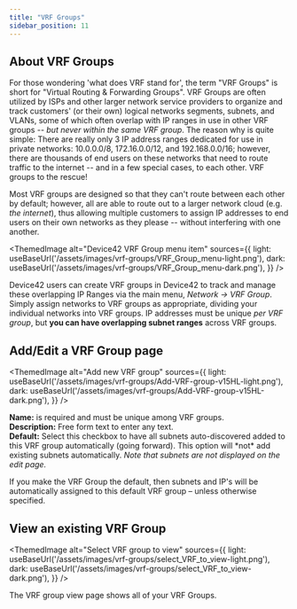 ```yaml
---
title: "VRF Groups"
sidebar_position: 11
---
```



## About VRF Groups

For those wondering 'what does VRF stand for', the term "VRF Groups" is short for "Virtual Routing & Forwarding Groups". VRF Groups are often utilized by ISPs and other larger network service providers to organize and track customers' (or their own) logical networks segments, subnets, and VLANs, some of which often overlap with IP ranges in use in other VRF groups -- _but never within the same VRF group_. The reason why is quite simple: There are really only 3 IP address ranges dedicated for use in private networks: 10.0.0.0/8, 172.16.0.0/12, and 192.168.0.0/16; however, there are thousands of end users on these networks that need to route traffic to the internet -- and in a few special cases, to each other. VRF groups to the rescue!

Most VRF groups are designed so that they can't route between each other by default; however, all are able to route out to a larger network cloud (e.g. _the internet_), thus allowing multiple customers to assign IP addresses to end users on their own networks as they please -- without interfering with one another.

<ThemedImage
  alt="Device42 VRF Group menu item"
  sources={{
    light: useBaseUrl('/assets/images/vrf-groups/VRF_Group_menu-light.png'),
    dark: useBaseUrl('/assets/images/vrf-groups/VRF_Group_menu-dark.png'),
  }}
/>

Device42 users can create VRF groups in Device42 to track and manage these overlapping IP Ranges via the main menu, _Network -> VRF Group_. Simply assign networks to VRF groups as appropriate, dividing your individual networks into VRF groups. IP addresses must be unique _per VRF group_, but **you can have overlapping subnet ranges** across VRF groups.

## Add/Edit a VRF Group page

<ThemedImage
  alt="Add new VRF group"
  sources={{
    light: useBaseUrl('/assets/images/vrf-groups/Add-VRF-group-v15HL-light.png'),
    dark: useBaseUrl('/assets/images/vrf-groups/Add-VRF-group-v15HL-dark.png'),
  }}
/>

**Name:** is required and must be unique among VRF groups.  
**Description:** Free form text to enter any text.  
**Default:** Select this checkbox to have all subnets auto-discovered added to this VRF group automatically (going forward). This option will \*not\* add existing subnets automatically. _Note that subnets are not displayed on the edit page._

If you make the VRF Group the default, then subnets and IP's will be automatically assigned to this default VRF group – unless otherwise specified.

## View an existing VRF Group

<ThemedImage
  alt="Select VRF group to view"
  sources={{
    light: useBaseUrl('/assets/images/vrf-groups/select_VRF_to_view-light.png'),
    dark: useBaseUrl('/assets/images/vrf-groups/select_VRF_to_view-dark.png'),
  }}
/>

The VRF group view page shows all of your VRF Groups.
